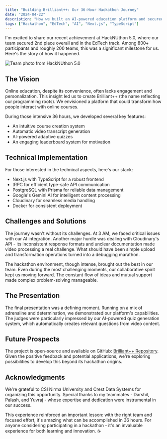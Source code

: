 ```yaml
---
title: "Building Brilliant++: Our 36-Hour Hackathon Journey"
date: "2024-04-22"
description: "How we built an AI-powered education platform and secured 2nd place at HackNUthon 5.0"
tags: ["Hackathon", "EdTech", "AI", "Next.js", "TypeScript"]
---
```


I'm excited to share our recent achievement at HackNUthon 5.0, where our team secured 2nd place overall and in the EdTech track. Among 800+ participants and roughly 200 teams, this was a significant milestone for us. Here's the story of how it happened.

![Team photo from HackNUthon 5.0](/images/hacknuthon-5.0.jpg)

## The Vision

Online education, despite its convenience, often lacks engagement and personalization. This insight led us to create Brilliant++ (the name reflecting our programming roots). We envisioned a platform that could transform how people interact with online courses.

During those intensive 36 hours, we developed several key features:
- An intuitive course creation system
- Automatic video transcript generation
- AI-powered adaptive quizzes
- An engaging leaderboard system for motivation

## Technical Implementation

For those interested in the technical aspects, here's our stack:
- Next.js with TypeScript for a robust frontend
- tRPC for efficient type-safe API communication
- PostgreSQL with Prisma for reliable data management
- Google's Gemini AI for intelligent content processing
- Cloudinary for seamless media handling
- Docker for consistent deployment

## Challenges and Solutions

The journey wasn't without its challenges. At 3 AM, we faced critical issues with our AI integration. Another major hurdle was dealing with Cloudinary's API - its inconsistent response formats and unclear documentation made video processing a real challenge. What should have been simple upload and transformation operations turned into a debugging marathon.

The hackathon environment, though intense, brought out the best in our team. Even during the most challenging moments, our collaborative spirit kept us moving forward. The constant flow of ideas and mutual support made complex problem-solving manageable.

## The Presentation

The final presentation was a defining moment. Running on a mix of adrenaline and determination, we demonstrated our platform's capabilities. The judges were particularly impressed by our AI-powered quiz generation system, which automatically creates relevant questions from video content.

## Future Prospects

The project is open-source and available on GitHub: [Brilliant++ Repository](https://github.com/nirlep5252/brilliant-plus-plus). Given the positive feedback and potential applications, we're exploring possibilities to develop this beyond its hackathon origins.

## Acknowledgments

We're grateful to CSI Nirma University and Crest Data Systems for organizing this opportunity. Special thanks to my teammates - Darshil, Palash, and Yuvraj - whose expertise and dedication were instrumental in our success.

This experience reinforced an important lesson: with the right team and focused effort, it's amazing what can be accomplished in 36 hours. For anyone considering participating in a hackathon - it's an invaluable experience for both learning and innovation. ☕ 